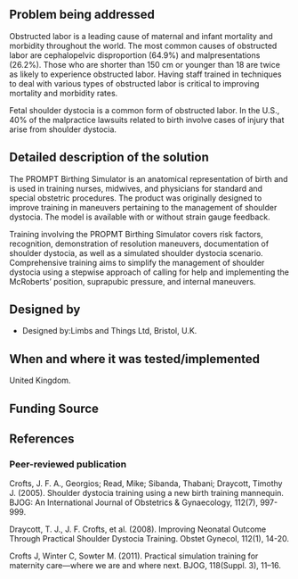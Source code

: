 {{Medical Device
|Health Topic=Maternal mortality
|Classification=Preventative
|Scope=Commercialized
|Location=Europe
|Image=PROMPT.jpg
}}
==Problem being addressed==
Obstructed labor is a leading cause of maternal and infant mortality and morbidity throughout the world.  The most common causes of obstructed labor are cephalopelvic disproportion (64.9%) and malpresentations (26.2%).  Those who are shorter than 150 cm or younger than 18 are twice as likely to experience obstructed labor.  Having staff trained in techniques to deal with various types of obstructed labor is critical to improving mortality and morbidity rates.  

Fetal shoulder dystocia is a common form of obstructed labor.  In the U.S., 40% of the malpractice lawsuits related to birth involve cases of injury that arise from shoulder dystocia.

==Detailed description of the solution==
The PROMPT Birthing Simulator is an anatomical representation of birth and is used in training nurses, midwives, and physicians for standard and special obstetric procedures.  The product was originally designed to improve training in maneuvers pertaining to the management of shoulder dystocia.  The model is available with or without strain gauge feedback.    

Training involving the PROPMT Birthing Simulator covers risk factors, recognition, demonstration of resolution maneuvers, documentation of shoulder dystocia, as well as a simulated shoulder dystocia scenario. Comprehensive training aims to simplify the management of shoulder dystocia using a stepwise approach of calling for help and implementing the McRoberts’ position, suprapubic pressure, and internal maneuvers.

==Designed by==
*Designed by:Limbs and Things Ltd, Bristol, U.K.

==When and where it was tested/implemented ==
United Kingdom.

==Funding Source==

==References==
===Peer-reviewed publication===
Crofts, J. F. A., Georgios; Read, Mike; Sibanda, Thabani; Draycott, Timothy J. (2005). Shoulder dystocia training using a new birth training mannequin. BJOG: An International Journal of Obstetrics & Gynaecology, 112(7), 997-999.

Draycott, T. J., J. F. Crofts, et al. (2008). Improving Neonatal Outcome Through Practical Shoulder Dystocia Training. Obstet Gynecol, 112(1), 14-20.

Crofts J, Winter C, Sowter M. (2011). Practical simulation training for maternity care—where we are and where next. BJOG, 118(Suppl. 3), 11–16.

<!-- Add relevant categories, such as [[Category:HIV]] or [[Category:Malaria]] below this line -->